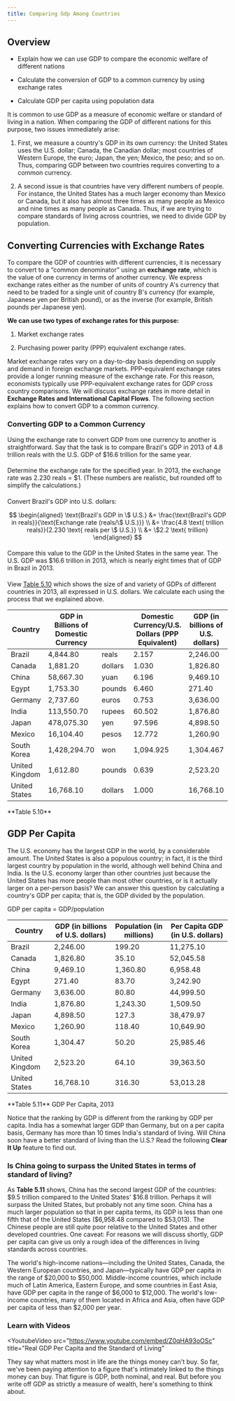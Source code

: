 ```yaml
---
title: Comparing Gdp Among Countries
---
```


## Overview

<Info title="By the end of this section, you will be able to:">

- Explain how we can use GDP to compare the economic welfare of different nations

- Calculate the conversion of GDP to a common currency by using exchange rates

- Calculate GDP per capita using population data

</Info>

It is common to use GDP as a measure of economic welfare or standard of living in a nation. When comparing the GDP of different nations for this purpose, two issues immediately arise:

1. First, we measure a country's GDP in its own currency: the United States uses the U.S. dollar; Canada, the Canadian dollar; most countries of Western Europe, the euro; Japan, the yen; Mexico, the peso; and so on. Thus, comparing GDP between two countries requires converting to a common currency.

2. A second issue is that countries have very different numbers of people. For instance, the United States has a much larger economy than Mexico or Canada, but it also has almost three times as many people as Mexico and nine times as many people as Canada. Thus, if we are trying to compare standards of living across countries, we need to divide GDP by population.

## Converting Currencies with Exchange Rates

To compare the GDP of countries with different currencies, it is necessary to convert to a “common denominator” using an **exchange rate**, which is the value of one currency in terms of another currency. We express exchange rates either as the number of units of country A's currency that need to be traded for a single unit of country B's currency (for example, Japanese yen per British pound), or as the inverse (for example, British pounds per Japanese yen).

**We can use two types of exchange rates for this purpose:**

1. Market exchange rates

2. Purchasing power parity (PPP) equivalent exchange rates.

Market exchange rates vary on a day-to-day basis depending on supply and demand in foreign exchange markets. PPP-equivalent exchange rates provide a longer running measure of the exchange rate. For this reason, economists typically use PPP-equivalent exchange rates for GDP cross country comparisons. We will discuss exchange rates in more detail in **Exchange Rates and International Capital Flows**. The following section explains how to convert GDP to a common currency.

### Converting GDP to a Common Currency

Using the exchange rate to convert GDP from one currency to another is straightforward. Say that the task is to compare Brazil's GDP in 2013 of 4.8 trillion reals with the U.S. GDP of \$16.6 trillion for the same year.

<Steps>

####

Determine the exchange rate for the specified year. In 2013, the exchange rate was 2.230 reals = \$1. (These numbers are realistic, but rounded off to simplify the calculations.)

####

Convert Brazil's GDP into U.S. dollars:

$$
\begin{aligned}
\text{Brazil's GDP in \$ U.S.} &= \frac{\text{Brazil's GDP in reals}}{\text{Exchange rate (reals/\$ U.S.)}} \\
&= \frac{4.8 \text{ trillion reals}}{2.230 \text{ reals per \$ U.S.}} \\
&= \$2.2 \text{ trillion}
\end{aligned}
$$

####

Compare this value to the GDP in the United States in the same year. The U.S. GDP was \$16.6 trillion in 2013, which is nearly eight times that of GDP in Brazil in 2013.

####

View [Table 5.10](6-4-comparing-gdp-among-countries#Table_19_10) which shows the size of and variety of GDPs of different countries in 2013, all expressed in U.S. dollars. We calculate each using the process that we explained above.

| Country        | GDP in Billions of Domestic Currency |         | Domestic Currency/U.S. Dollars (PPP Equivalent) | GDP (in billions of U.S. dollars) |
| -------------- | ------------------------------------ | ------- | ----------------------------------------------- | --------------------------------- |
| Brazil         | 4,844.80                             | reals   | 2.157                                           | 2,246.00                          |
| Canada         | 1,881.20                             | dollars | 1.030                                           | 1,826.80                          |
| China          | 58,667.30                            | yuan    | 6.196                                           | 9,469.10                          |
| Egypt          | 1,753.30                             | pounds  | 6.460                                           | 271.40                            |
| Germany        | 2,737.60                             | euros   | 0.753                                           | 3,636.00                          |
| India          | 113,550.70                           | rupees  | 60.502                                          | 1,876.80                          |
| Japan          | 478,075.30                           | yen     | 97.596                                          | 4,898.50                          |
| Mexico         | 16,104.40                            | pesos   | 12.772                                          | 1,260.90                          |
| South Korea    | 1,428,294.70                         | won     | 1,094.925                                       | 1,304.467                         |
| United Kingdom | 1,612.80                             | pounds  | 0.639                                           | 2,523.20                          |
| United States  | 16,768.10                            | dollars | 1.000                                           | 16,768.10                         |

<Caption>**Table 5.10**</Caption>

</Steps>

## GDP Per Capita

The U.S. economy has the largest GDP in the world, by a considerable amount. The United States is also a populous country; in fact, it is the third largest country by population in the world, although well behind China and India. Is the U.S. economy larger than other countries just because the United States has more people than most other countries, or is it actually larger on a per-person basis? We can answer this question by calculating a country's GDP per capita; that is, the GDP divided by the population.

<Callout>GDP per capita = GDP/population</Callout>

| Country        | GDP (in billions of U.S. dollars) | Population (in millions) | Per Capita GDP (in U.S. dollars) |
| -------------- | --------------------------------- | ------------------------ | -------------------------------- |
| Brazil         | 2,246.00                          | 199.20                   | 11,275.10                        |
| Canada         | 1,826.80                          | 35.10                    | 52,045.58                        |
| China          | 9,469.10                          | 1,360.80                 | 6,958.48                         |
| Egypt          | 271.40                            | 83.70                    | 3,242.90                         |
| Germany        | 3,636.00                          | 80.80                    | 44,999.50                        |
| India          | 1,876.80                          | 1,243.30                 | 1,509.50                         |
| Japan          | 4,898.50                          | 127.3                    | 38,479.97                        |
| Mexico         | 1,260.90                          | 118.40                   | 10,649.90                        |
| South Korea    | 1,304.47                          | 50.20                    | 25,985.46                        |
| United Kingdom | 2,523.20                          | 64.10                    | 39,363.50                        |
| United States  | 16,768.10                         | 316.30                   | 53,013.28                        |

<Caption>**Table 5.11** GDP Per Capita, 2013</Caption>

Notice that the ranking by GDP is different from the ranking by GDP per capita. India has a somewhat larger GDP than Germany, but on a per capita basis, Germany has more than 10 times India's standard of living. Will China soon have a better standard of living than the U.S.? Read the following **Clear It Up** feature to find out.

### Is China going to surpass the United States in terms of standard of living?

As **Table 5.11** shows, China has the second largest GDP of the countries: \$9.5 trillion compared to the United States' \$16.8 trillion. Perhaps it will surpass the United States, but probably not any time soon. China has a much larger population so that in per capita terms, its GDP is less than one fifth that of the United States (\$6,958.48 compared to \$53,013). The Chinese people are still quite poor relative to the United States and other developed countries. One caveat: For reasons we will discuss shortly, GDP per capita can give us only a rough idea of the differences in living standards across countries.

The world's high-income nations—including the United States, Canada, the Western European countries, and Japan—typically have GDP per capita in the range of \$20,000 to \$50,000. Middle-income countries, which include much of Latin America, Eastern Europe, and some countries in East Asia, have GDP per capita in the range of \$6,000 to \$12,000. The world's low-income countries, many of them located in Africa and Asia, often have GDP per capita of less than $2,000 per year.

### Learn with Videos

<YoutubeVideo
  src="https://www.youtube.com/embed/Z0qHA93oOSc"
  title="Real GDP Per Capita and the Standard of Living"
>
  They say what matters most in life are the things money can't buy. So far,
  we've been paying attention to a figure that's intimately linked to the things
  money can buy. That figure is GDP, both nominal, and real. But before you
  write off GDP as strictly a measure of wealth, here's something to think
  about.
</YoutubeVideo>
